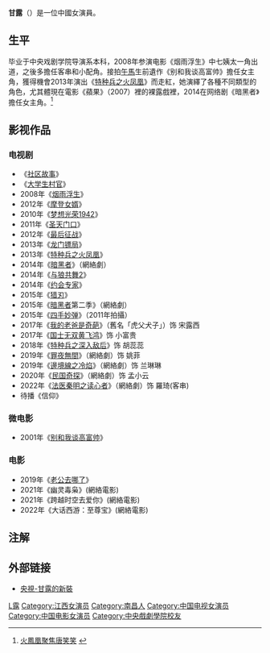 {{藝人
| 姓名 = 甘露
| 羅馬拼音 = Gan Lue
| 英文名 =
| 類型 = 女演員
| 圖片 = 
| 民族 = [[漢族|漢族]]
| 國籍 = {{PRC}}
| 出生日期 = {{birth_date_and_age|1988|9|16}}
| 出生地 = {{CHN}}[[江西省|江西省]][[南昌|南昌]]
| 代表作 =
| 经纪公司 = 北京拾捌文化经纪
| 語言 = [[國語|國語]]
| 教育程度 = [[中央戏剧学院|中央戏剧学院]]导演系
| 職業 = 演戲
}}
'''甘露'''（{{bd|1988年|9月16日|}}）是一位中國女演員。

==生平==
毕业于中央戏剧学院导演系本科，2008年参演电影《烟雨浮生》中七姨太一角出道，之後多擔任客串和小配角。接拍[[午馬|午馬]]生前遺作《别和我谈高富帅》擔任女主角，獲得機會2013年演出《[[特种兵之火凤凰|特种兵之火凤凰]]》而走紅，她演繹了各種不同類型的角色，尤其體現在電影《蘋果》（2007）裡的裸露戲裡，2014在网络剧《暗黑者》擔任女主角。<ref>[http://cul.shangdu.com/732/20130923/732_5840490.shtml 火鳳凰聚焦唐笑笑] {{webarchive|url=https://web.archive.org/web/20140819083150/http://cul.shangdu.com/732/20130923/732_5840490.shtml |date=2014-08-19 }}</ref>

==影视作品==
===电视剧===
*《[[社区故事|社区故事]]》
*《[[大学生村官|大学生村官]]》
*2008年《[[烟雨浮生|烟雨浮生]]》
*2012年《[[摩登女婿|摩登女婿]]》
*2010年《[[梦想光荣1942|梦想光荣1942]]》
*2011年《[[圣天门口|圣天门口]]》
*2012年《[[最后征战|最后征战]]》
*2013年《[[龙门镖局|龙门镖局]]》
*2013年《[[特种兵之火凤凰|特种兵之火凤凰]]》
*2014年《[[暗黑者|暗黑者]]》（網絡劇）
*2014年《[[与狼共舞2|与狼共舞2]]》
*2014年《[[约会专家|约会专家]]》
*2015年《[[猎刃|猎刃]]》
*2015年《[[暗黑者|暗黑者]]第二季》（網絡劇）
*2015年《[[四手妙弹|四手妙弹]]》（2011年拍攝）
*2017年《[[我的老爸是奇葩|我的老爸是奇葩]]》（舊名「虎父犬子」）饰 宋露西
*2017年《[[国士无双黄飞鸿|国士无双黄飞鸿]]》饰 小富贵
*2018年《[[特种兵之深入敌后|特种兵之深入敌后]]》饰 胡蕊蕊
*2019年《[[罪夜無間|罪夜無間]]》（網絡劇）饰 姚菲
*2019年《[[邊境線之冷焰|邊境線之冷焰]]》（網絡劇）饰 兰琳琳
*2020年《[[民国奇探|民国奇探]]》（網絡劇）饰 孟小云
*2022年《[[法医秦明之读心者|法医秦明之读心者]]》（網絡劇）饰 羅琦(客串)
*待播《信仰》

===微电影===
*2001年《[[别和我谈高富帅|别和我谈高富帅]]》

===电影===
* 2019年《[[老公去哪了|老公去哪了]]》
* 2021年《幽灵毒枭》(網絡電影)
* 2021年《跨越时空去爱你》(網絡電影)
* 2022年《大话西游：至尊宝》(網絡電影)

== 注解 ==
<div class="references-small">
<references />
</div>
== 外部链接 ==
*[http://jingji.cntv.cn/2015/02/08/VIDE1423405974817699.shtml 央視-甘露的新裝] {{Wayback|url=http://jingji.cntv.cn/2015/02/08/VIDE1423405974817699.shtml |date=20160304091022 }}

{{DEFAULTSORT:G甘}}
[[Category:甘姓|L露]]
[[Category:江西女演员|Category:江西女演员]]
[[Category:南昌人|Category:南昌人]]
[[Category:中国电视女演员|Category:中国电视女演员]]
[[Category:中国电影女演员|Category:中国电影女演员]]
[[Category:中央戲劇學院校友|Category:中央戲劇學院校友]]